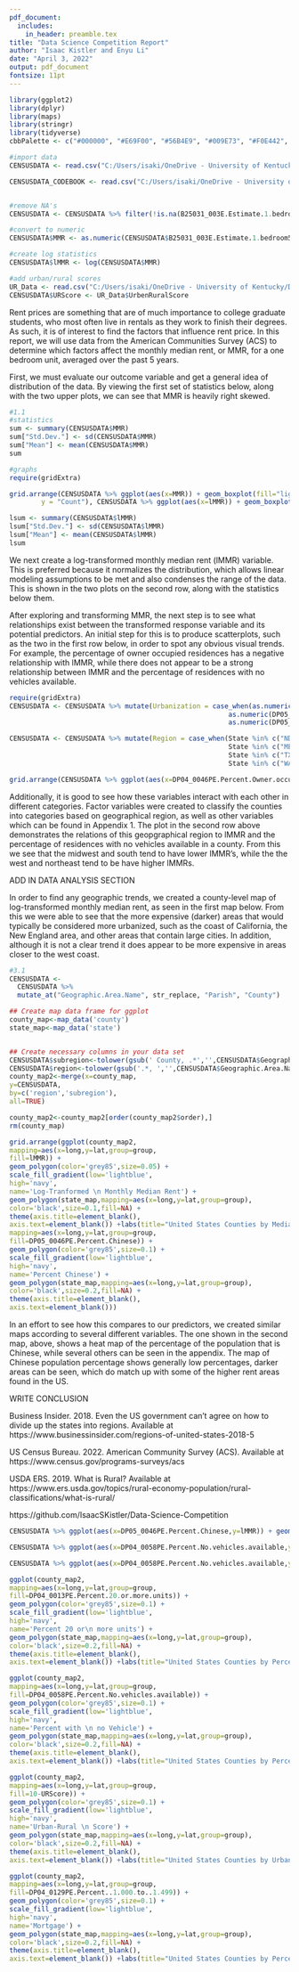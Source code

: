 ---
pdf_document:
  includes:
    in_header: preamble.tex
title: "Data Science Competition Report"
author: "Isaac Kistler and Enyu Li"
date: "April 3, 2022"
output: pdf_document
fontsize: 11pt
---

```{r include=FALSE}
library(ggplot2)
library(dplyr)
library(maps)
library(stringr)
library(tidyverse)
cbbPalette <- c("#000000", "#E69F00", "#56B4E9", "#009E73", "#F0E442", "#0072B2", "#D55E00", "#CC79A7")

#import data
CENSUSDATA <- read.csv("C:/Users/isaki/OneDrive - University of Kentucky/Desktop/Documents/School/bSpring2022/Data Science Comp/Copy of CENSUSDATA_UPDATED03302022.csv")

CENSUSDATA_CODEBOOK <- read.csv("C:/Users/isaki/OneDrive - University of Kentucky/Desktop/Documents/School/bSpring2022/Data Science Comp/OneDrive_1_3-29-2022/CENSUSDATA_CODEBOOK.csv")


#remove NA's
CENSUSDATA <- CENSUSDATA %>% filter(!is.na(B25031_003E.Estimate.1.bedroom5Y))

#convert to numeric
CENSUSDATA$MMR <- as.numeric(CENSUSDATA$B25031_003E.Estimate.1.bedroom5Y)

#create log statistics
CENSUSDATA$lMMR <- log(CENSUSDATA$MMR)

#add urban/rural scores
UR_Data <- read.csv("C:/Users/isaki/OneDrive - University of Kentucky/Desktop/Documents/School/bSpring2022/Data Science Comp/UR_Data.csv")
CENSUSDATA$URScore <- UR_Data$UrbenRuralScore
```


\pagebreak
\section{Introduction}

Rent prices are something that are of much importance to college graduate students, who most often live in rentals as they work to finish their degrees. As such, it is of interest to find the factors that influence rent price. In this report, we will use data from the American Communities Survey (ACS) to determine which factors affect the monthly median rent, or MMR, for a one bedroom unit, averaged over the past 5 years.

\section{Data Analysis}

First, we must evaluate our outcome variable and get a general idea of distribution of the data. By viewing the first set of statistics below, along with the two upper plots, we can see that MMR is heavily right skewed.

```{r echo=FALSE}
#1.1
#statistics
sum <- summary(CENSUSDATA$MMR)
sum["Std.Dev."] <- sd(CENSUSDATA$MMR)
sum["Mean"] <- mean(CENSUSDATA$MMR)
sum
```

```{r include=FALSE}
#graphs
require(gridExtra)
```

```{r echo=FALSE}
grid.arrange(CENSUSDATA %>% ggplot(aes(x=MMR)) + geom_boxplot(fill="lightblue") +labs(title="Boxchart of MMR"), CENSUSDATA %>% ggplot(aes(x=MMR)) + geom_histogram(bins=30, fill="lightblue") +labs(title="Histogram of MMR",
        y = "Count"), CENSUSDATA %>% ggplot(aes(x=lMMR)) + geom_boxplot(fill="lightblue") +labs(title="Boxchart of lMMR"), CENSUSDATA %>% ggplot(aes(x=lMMR)) + geom_histogram(bins=30, fill="lightblue") +labs(title="Histogram of lMMR", y = "Count"), ncol=2, nrow=2)

lsum <- summary(CENSUSDATA$lMMR)
lsum["Std.Dev."] <- sd(CENSUSDATA$lMMR)
lsum["Mean"] <- mean(CENSUSDATA$lMMR)
lsum
```

We next create a log-transformed monthly median rent (lMMR) variable. This is preferred because it normalizes the distribution, which allows linear modeling assumptions to be met and also condenses the range of the data. This is shown in the two plots on the second row, along with the statistics below them.

After exploring and transforming MMR, the next step is to see what relationships exist between the transformed response variable and its potential predictors. An initial step for this is to produce scatterplots, such as the two in the first row below, in order to spot any obvious visual trends. For example, the percentage of owner occupied residences has a negative relationship with lMMR, while there does not appear to be a strong relationship between lMMR and the percentage of residences with no vehicles available.

```{r echo=FALSE}
require(gridExtra)
CENSUSDATA <- CENSUSDATA %>% mutate(Urbanization = case_when(as.numeric(DP05_0001E.Estimate.Total.population) < 10000 ~ "Nonmetro, Noncore",
                                                       as.numeric(DP05_0001E.Estimate.Total.population) < 50000 ~ "Nonmetro, Micropolitan",
                                                       as.numeric(DP05_0001E.Estimate.Total.population) >= 50000 ~ "Metropolitan"))

CENSUSDATA <- CENSUSDATA %>% mutate(Region = case_when(State %in% c("ND","SD","NE","KS","MN","IA","MO","WI","IL","MI","IN","OH") ~ "Midwest",
                                                       State %in% c("ME","NH","VT","NY","PA","MD","DE","NJ","CT","RI","MA") ~ "Northeast",
                                                       State %in% c("TX","OK","AR","LA","MS","AL","FL","GA","SC","TN","NC","KY","WV","VA") ~ "South",
                                                       State %in% c("WA","OR","CA","AK","HI","NV","ID","MT","WY","UT","AZ","CO","NM") ~ "West"))

grid.arrange(CENSUSDATA %>% ggplot(aes(x=DP04_0046PE.Percent.Owner.occupied,y=lMMR)) + geom_point() + geom_point(color='navy') +labs(title="Log-Transformed MMR vs. Percentage \nOwner-Occupied Residences",y = "lMMR", x="Percent Owner Occupied"), CENSUSDATA %>% ggplot(aes(x=DP04_0058PE.Percent.No.vehicles.available,y=lMMR)) + geom_point() + geom_point(color='navy') +labs(title="Log-Transformed MMR vs. Percentage \nNo-Vehicle Residences",y = "lMMR", x="Percent No Vehicles"), CENSUSDATA %>% ggplot(aes(x=DP04_0058PE.Percent.No.vehicles.available,y=lMMR, color=Region)) + geom_point() + scale_color_manual(values=c("lightblue", "navy", "lightgreen","red")) + labs(title="Log-Transformed MMR vs. Percentage No-Vehicle Residences by Region"), layout_matrix = rbind(c(1,2),c(3,3)))
```

Additionally, it is good to see how these variables interact with each other in different categories. Factor variables were created to classify the counties into categories based on geographical region, as well as other variables which can be found in Appendix 1. The plot in the second row above demonstrates the relations of this geopgraphical region to lMMR and the percentage of residences with no vehicles available in a county. From this we see that the midwest and south tend to have lower lMMR's, while the the west and northeast tend to be have higher lMMRs.


ADD IN DATA ANALYSIS SECTION

In order to find any geographic trends, we created a county-level map of log-transformed monthly median rent, as seen in the first map below. From this we were able to see that the more expensive (darker) areas that would typically be considered more urbanized, such as the coast of California, the New England area, and other areas that contain large cities. In addition, although it is not a clear trend it does appear to be more expensive in areas closer to the west coast.

```{r echo=FALSE}
#3.1
CENSUSDATA <- 
  CENSUSDATA %>% 
  mutate_at("Geographic.Area.Name", str_replace, "Parish", "County")

## Create map data frame for ggplot
county_map<-map_data('county')
state_map<-map_data('state')


## Create necessary columns in your data set
CENSUSDATA$subregion<-tolower(gsub(' County, .*','',CENSUSDATA$Geographic.Area.Name))
CENSUSDATA$region<-tolower(gsub('.*, ','',CENSUSDATA$Geographic.Area.Name))
county_map2<-merge(x=county_map,
y=CENSUSDATA,
by=c('region','subregion'),
all=TRUE)

county_map2<-county_map2[order(county_map2$order),]
rm(county_map)

grid.arrange(ggplot(county_map2,
mapping=aes(x=long,y=lat,group=group,
fill=lMMR)) +
geom_polygon(color='grey85',size=0.05) +
scale_fill_gradient(low='lightblue',
high='navy',
name='Log-Tranformed \n Monthly Median Rent') +
geom_polygon(state_map,mapping=aes(x=long,y=lat,group=group),
color='black',size=0.1,fill=NA) +
theme(axis.title=element_blank(),
axis.text=element_blank()) +labs(title="United States Counties by Median Rent"),ggplot(county_map2,
mapping=aes(x=long,y=lat,group=group,
fill=DP05_0046PE.Percent.Chinese)) +
geom_polygon(color='grey85',size=0.1) +
scale_fill_gradient(low='lightblue',
high='navy',
name='Percent Chinese') +
geom_polygon(state_map,mapping=aes(x=long,y=lat,group=group),
color='black',size=0.2,fill=NA) +
theme(axis.title=element_blank(),
axis.text=element_blank()))
```

In an effort to see how this compares to our predictors, we created similar maps according to several different variables. The one shown in the second map, above, shows a heat map of the percentage of the population that is Chinese, while several others can be seen in the appendix. The map of Chinese population percentage shows generally low percentages, darker areas can be seen, which do match up with some of the higher rent areas found in the US.

\section{Results and Conclusion}

WRITE CONCLUSION

\pagebreak

\section{References}

Business Insider. 2018. Even the US government can't agree on how to divide up the states into regions. Available at https://www.businessinsider.com/regions-of-united-states-2018-5

US Census Bureau. 2022. American Community Survey (ACS). Available at https://www.census.gov/programs-surveys/acs

USDA ERS. 2019. What is Rural? Available at https://www.ers.usda.gov/topics/rural-economy-population/rural-classifications/what-is-rural/

\section{Code Used}
https://github.com/IsaacSKistler/Data-Science-Competition

\pagebreak

\section{Appendix: Alternative Graphs and Models}

```{r echo=FALSE}
CENSUSDATA %>% ggplot(aes(x=DP05_0046PE.Percent.Chinese,y=lMMR)) + geom_point() + geom_point(color='navy') +labs(title="Log-Transformed MMR vs. Percent of Chinese Population",y = "lMMR", x="Percent Chinese Population")

CENSUSDATA %>% ggplot(aes(x=DP04_0058PE.Percent.No.vehicles.available,y=lMMR, color=Urbanization)) + geom_point() + scale_color_manual(values=c("lightblue", "navy", "lightgreen")) +labs(title="Log-Transformed MMR vs. Percentage No-Vehicle Residences by Population",y = "lMMR", x="Percent No Vehicles")

CENSUSDATA %>% ggplot(aes(x=DP04_0058PE.Percent.No.vehicles.available,y=lMMR, color=URScore)) + geom_point() + scale_color_gradient(low="lightblue", high="navy") +labs(title="Log-Transformed MMR vs. Percentage No-Vehicle Residences by Urban-Rural Score",y = "lMMR", x="Percent No Vehicles")

ggplot(county_map2,
mapping=aes(x=long,y=lat,group=group,
fill=DP04_0013PE.Percent.20.or.more.units)) +
geom_polygon(color='grey85',size=0.1) +
scale_fill_gradient(low='lightblue',
high='navy',
name='Percent 20 or\n more units') +
geom_polygon(state_map,mapping=aes(x=long,y=lat,group=group),
color='black',size=0.2,fill=NA) +
theme(axis.title=element_blank(),
axis.text=element_blank()) +labs(title="United States Counties by Percent of Housing Structures with 20 or More Units")

ggplot(county_map2,
mapping=aes(x=long,y=lat,group=group,
fill=DP04_0058PE.Percent.No.vehicles.available)) +
geom_polygon(color='grey85',size=0.1) +
scale_fill_gradient(low='lightblue',
high='navy',
name='Percent with \n no Vehicle') +
geom_polygon(state_map,mapping=aes(x=long,y=lat,group=group),
color='black',size=0.2,fill=NA) +
theme(axis.title=element_blank(),
axis.text=element_blank()) +labs(title="United States Counties by Percent with No Vehicle")

ggplot(county_map2,
mapping=aes(x=long,y=lat,group=group,
fill=10-URScore)) +
geom_polygon(color='grey85',size=0.1) +
scale_fill_gradient(low='lightblue',
high='navy',
name='Urban-Rural \n Score') +
geom_polygon(state_map,mapping=aes(x=long,y=lat,group=group),
color='black',size=0.2,fill=NA) +
theme(axis.title=element_blank(),
axis.text=element_blank()) +labs(title="United States Counties by Urban-Rural Score")

ggplot(county_map2,
mapping=aes(x=long,y=lat,group=group,
fill=DP04_0129PE.Percent..1.000.to..1.499)) +
geom_polygon(color='grey85',size=0.1) +
scale_fill_gradient(low='lightblue',
high='navy',
name='Mortgage') +
geom_polygon(state_map,mapping=aes(x=long,y=lat,group=group),
color='black',size=0.2,fill=NA) +
theme(axis.title=element_blank(),
axis.text=element_blank()) +labs(title="United States Counties by Percent with Mortgages")
```
